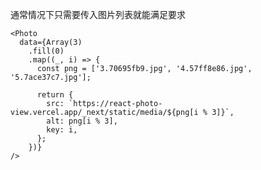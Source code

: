 通常情况下只需要传入图片列表就能满足要求

```tsx
<Photo
  data={Array(3)
    .fill(0)
    .map((_, i) => {
      const png = ['3.70695fb9.jpg', '4.57ff8e86.jpg', '5.7ace37c7.jpg'];

      return {
        src: `https://react-photo-view.vercel.app/_next/static/media/${png[i % 3]}`,
        alt: png[i % 3],
        key: i,
      };
    })}
/>
```
